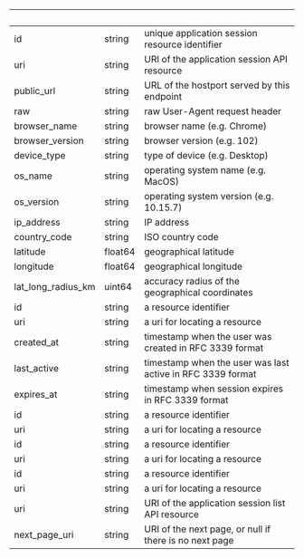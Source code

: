 
| &nbsp;             | &nbsp;  | &nbsp;                                                     |
| ------------------ | ------- | ---------------------------------------------------------- |
| id                 | string  | unique application session resource identifier             |
| uri                | string  | URI of the application session API resource                |
| public_url         | string  | URL of the hostport served by this endpoint                |
| raw                | string  | raw User-Agent request header                              |
| browser_name       | string  | browser name (e.g. Chrome)                                 |
| browser_version    | string  | browser version (e.g. 102)                                 |
| device_type        | string  | type of device (e.g. Desktop)                              |
| os_name            | string  | operating system name (e.g. MacOS)                         |
| os_version         | string  | operating system version (e.g. 10.15.7)                    |
| ip_address         | string  | IP address                                                 |
| country_code       | string  | ISO country code                                           |
| latitude           | float64 | geographical latitude                                      |
| longitude          | float64 | geographical longitude                                     |
| lat_long_radius_km | uint64  | accuracy radius of the geographical coordinates            |
| id                 | string  | a resource identifier                                      |
| uri                | string  | a uri for locating a resource                              |
| created_at         | string  | timestamp when the user was created in RFC 3339 format     |
| last_active        | string  | timestamp when the user was last active in RFC 3339 format |
| expires_at         | string  | timestamp when session expires in RFC 3339 format          |
| id                 | string  | a resource identifier                                      |
| uri                | string  | a uri for locating a resource                              |
| id                 | string  | a resource identifier                                      |
| uri                | string  | a uri for locating a resource                              |
| id                 | string  | a resource identifier                                      |
| uri                | string  | a uri for locating a resource                              |
| uri                | string  | URI of the application session list API resource           |
| next_page_uri      | string  | URI of the next page, or null if there is no next page     |
